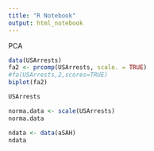```yaml
---
title: "R Notebook"
output: html_notebook
---
```


PCA
```r
data(USArrests)
fa2 <- prcomp(USArrests, scale. = TRUE)
#fa(USArrests,2,scores=TRUE)
biplot(fa2)
```
```r
USArrests
```
```r
norma.data <- scale(USArrests)
norma.data
```
```r
ndata <- data(aSAH)
ndata
```